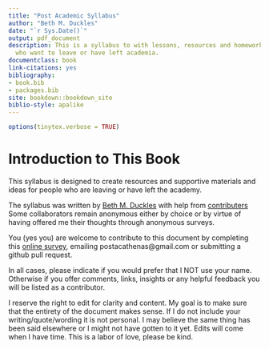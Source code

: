 ```yaml
--- 
title: "Post Academic Syllabus"
author: "Beth M. Duckles"
date: "`r Sys.Date()`"
output: pdf_document
description: This is a syllabus to with lessons, resources and homework for people
  who want to leave or have left academia.
documentclass: book
link-citations: yes
bibliography:
- book.bib
- packages.bib
site: bookdown::bookdown_site
biblio-style: apalike
---
```

```r
options(tinytex.verbose = TRUE)
```

# Introduction to This Book 

This syllabus is designed to create resources and supportive materials and ideas for people who are leaving or have left the academy. 

The syllabus was written by [Beth M. Duckles](https://github.com/bduckles) with help from [contributers](LINK) Some collaborators remain anonymous either by choice or by virtue of having offered me their thoughts through anonymous surveys. 

You (yes you) are welcome to contribute to this document by completing this [online survey](LINK), emailing postacathenas@gmail.com or submitting a github pull request. 

In all cases, please indicate if you would prefer that I NOT use your name. Otherwise if you offer comments, links, insights or any helpful feedback you will be listed as a contributor. 

I reserve the right to edit for clarity and content. My goal is to make sure that the entirety of the document makes sense. If I do not include your writing/quote/wording it is not personal. I may believe the same thing has been said elsewhere or I might not have gotten to it yet. Edits will come when I have time. This is a labor of love, please be kind.  